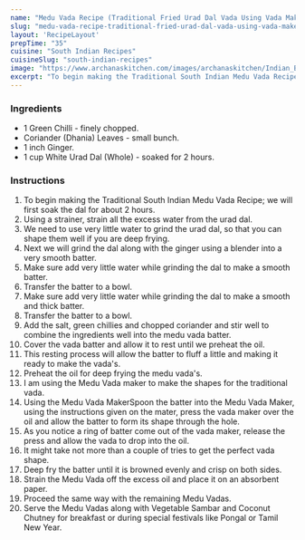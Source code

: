 ---
name: "Medu Vada Recipe (Traditional Fried Urad Dal Vada Using Vada Maker)"
slug: "medu-vada-recipe-traditional-fried-urad-dal-vada-using-vada-maker"
layout: 'RecipeLayout'
prepTime: "35"
cuisine: "South Indian Recipes"
cuisineSlug: "south-indian-recipes"
image: "https://www.archanaskitchen.com/images/archanaskitchen/Indian_Breakfast_Tiffins/South_Indian_Medu_Vada_Sambar_with_Medu_Vada_Maker-8.jpg"
excerpt: "To begin making the Traditional South Indian Medu Vada Recipe; we will first soak the dal for about 2 hours"
---

### Ingredients

- 1 Green Chilli - finely chopped.
- Coriander (Dhania) Leaves - small bunch.
- 1 inch Ginger.
- 1 cup White Urad Dal (Whole) - soaked for 2 hours.

### Instructions

1. To begin making the Traditional South Indian Medu Vada Recipe; we will first soak the dal for about 2 hours.
1. Using a strainer, strain all the excess water from the urad dal.
1. We need to use very little water to grind the urad dal, so that you can shape them well if you are deep frying.
1. Next we will grind the dal along with the ginger using a blender into a very smooth batter.
1. Make sure add very little water while grinding the dal to make a smooth batter.
1. Transfer the batter to a bowl.
1. Make sure add very little water while grinding the dal to make a smooth and thick batter.
1. Transfer the batter to a bowl.
1. Add the salt, green chillies and chopped coriander and stir well to combine the ingredients well into the medu vada batter.
1. Cover the vada batter and allow it to rest until we preheat the oil.
1.  This resting process will allow the batter to fluff a little and making it ready to make the vada's.
1. Preheat the oil for deep frying the medu vada's.
1. I am using the Medu Vada maker to make the shapes for the traditional vada.
1. Using the Medu Vada MakerSpoon the batter into the Medu Vada Maker, using the instructions given on the mater, press the vada maker over the oil and allow the batter to form its shape through the hole.
1. As you notice a ring of batter come out of the vada maker, release the press and allow the vada to drop into the oil.
1. It might take not more than a couple of tries to get the perfect vada shape.
1. Deep fry the batter until it is browned evenly and crisp on both sides.
1. Strain the Medu Vada off the excess oil and place it on an absorbent paper.
1. Proceed the same way with the remaining Medu Vadas.
1. Serve the Medu Vadas along with Vegetable Sambar and Coconut Chutney for breakfast or during special festivals like Pongal or Tamil New Year.
